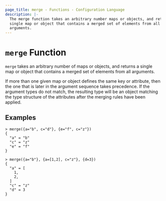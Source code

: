 ```yaml
---
page_title: merge - Functions - Configuration Language
description: |-
  The merge function takes an arbitrary number maps or objects, and returns a
  single map or object that contains a merged set of elements from all
  arguments.
---
```


# `merge` Function

`merge` takes an arbitrary number of maps or objects, and returns a single map
or object that contains a merged set of elements from all arguments.

If more than one given map or object defines the same key or attribute, then
the one that is later in the argument sequence takes precedence. If the
argument types do not match, the resulting type will be an object matching the
type structure of the attributes after the merging rules have been applied.

## Examples

```
> merge({a="b", c="d"}, {e="f", c="z"})
{
  "a" = "b"
  "c" = "z"
  "e" = "f"
}
```

```
> merge({a="b"}, {a=[1,2], c="z"}, {d=3})
{
  "a" = [
    1,
    2,
  ]
  "c" = "z"
  "d" = 3
}
```
